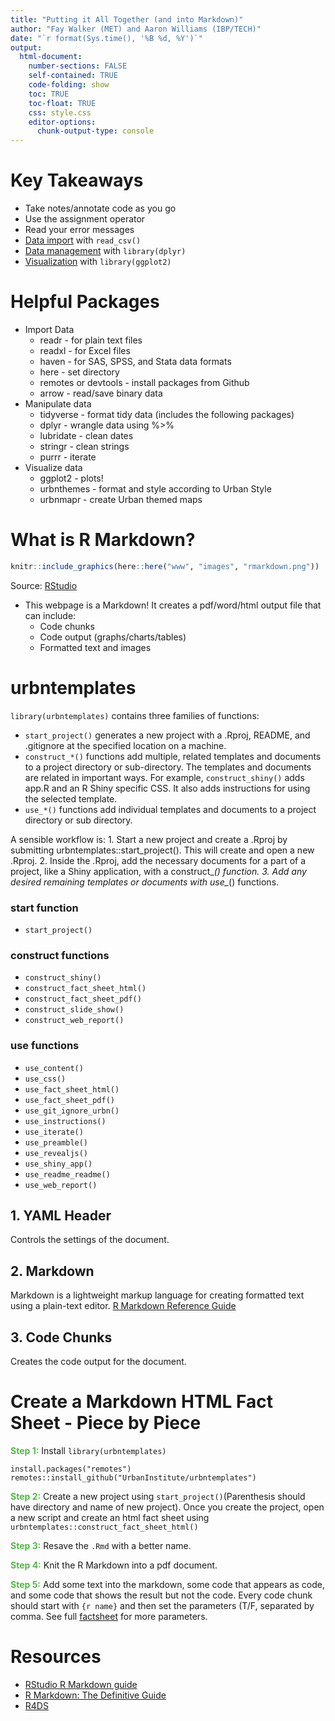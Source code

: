 ```yaml
---
title: "Putting it All Together (and into Markdown)"
author: "Fay Walker (MET) and Aaron Williams (IBP/TECH)"
date: "`r format(Sys.time(), '%B %d, %Y')`"
output:
  html-document:
    number-sections: FALSE
    self-contained: TRUE
    code-folding: show
    toc: TRUE
    toc-float: TRUE
    css: style.css
    editor-options:
      chunk-output-type: console
---
```


```{=html}
<style>
@import url('https://fonts.googleapis.com/css?family=Lato&display=swap');
</style>
```
<link href="https://fonts.googleapis.com/css?family=Lato&display=swap" rel="stylesheet">

# Key Takeaways

-   Take notes/annotate code as you go
-   Use the assignment operator
-   Read your error messages
-   [Data import](https://ui-research.github.io/urbn101-intro-r/lessons/04_lesson) with `read_csv()`
-   [Data management](https://ui-research.github.io/urbn101-intro-r/lessons/02_lesson) with `library(dplyr)`
-   [Visualization](https://ui-research.github.io/urbn101-intro-r/lessons/01_lesson) with `library(ggplot2)`

# Helpful Packages

-   Import Data
    -   readr - for plain text files
    -   readxl - for Excel files
    -   haven - for SAS, SPSS, and Stata data formats
    -   here - set directory
    -   remotes or devtools - install packages from Github
    -   arrow - read/save binary data
-   Manipulate data
    -   tidyverse - format tidy data (includes the following packages)
    -   dplyr - wrangle data using %\>%
    -   lubridate - clean dates
    -   stringr - clean strings
    -   purrr - iterate
-   Visualize data
    -   ggplot2 - plots!
    -   urbnthemes - format and style according to Urban Style
    -   urbnmapr - create Urban themed maps

# What is R Markdown?

```r
knitr::include_graphics(here::here("www", "images", "rmarkdown.png"))
```

Source: [RStudio](https://rmarkdown.rstudio.com/)

-   This webpage is a Markdown! It creates a pdf/word/html output file that can include:
    -   Code chunks
    -   Code output (graphs/charts/tables)
    -   Formatted text and images

# urbntemplates

`library(urbntemplates)` contains three families of functions:

-   `start_project()` generates a new project with a .Rproj, README, and .gitignore at the specified location on a machine.
-   `construct_*()` functions add multiple, related templates and documents to a project directory or sub-directory. The templates and documents are related in important ways. For example, `construct_shiny()` adds app.R and an R Shiny specific CSS. It also adds instructions for using the selected template.
-   `use_*()` functions add individual templates and documents to a project directory or sub directory.

A sensible workflow is: 1. Start a new project and create a .Rproj by submitting urbntemplates::start_project(). This will create and open a new .Rproj. 2. Inside the .Rproj, add the necessary documents for a part of a project, like a Shiny application, with a construct\_*() function. 3. Add any desired remaining templates or documents with use\_*() functions.

### start function

-   `start_project()`

### construct functions

-   `construct_shiny()`
-   `construct_fact_sheet_html()`
-   `construct_fact_sheet_pdf()`
-   `construct_slide_show()`
-   `construct_web_report()`

### use functions

-   `use_content()`
-   `use_css()`
-   `use_fact_sheet_html()`
-   `use_fact_sheet_pdf()`
-   `use_git_ignore_urbn()`
-   `use_instructions()`
-   `use_iterate()`
-   `use_preamble()`
-   `use_revealjs()`
-   `use_shiny_app()`
-   `use_readme_readme()`
-   `use_web_report()`

## 1. YAML Header

Controls the settings of the document.

## 2. Markdown

Markdown is a lightweight markup language for creating formatted text using a plain-text editor. [R Markdown Reference Guide](https://www.rstudio.com/wp-content/uploads/2015/03/rmarkdown-reference.pdf)

## 3. Code Chunks

Creates the code output for the document.

# Create a Markdown HTML Fact Sheet - Piece by Piece

<font color="#55b748">**Step 1:**</font> Install `library(urbntemplates)`

    install.packages("remotes")
    remotes::install_github("UrbanInstitute/urbntemplates")

<font color="#55b748">**Step 2:**</font> Create a new project using `start_project()`(Parenthesis should have directory and name of new project). Once you create the project, open a new script and create an html fact sheet using `urbntemplates::construct_fact_sheet_html()`

<font color="#55b748">**Step 3:**</font> Resave the `.Rmd` with a better name.

<font color="#55b748">**Step 4:**</font> Knit the R Markdown into a pdf document.

<font color="#55b748">**Step 5:**</font> Add some text into the markdown, some code that appears as code, and some code that shows the result but not the code. Every code chunk should start with `{r name}` and then set the parameters (T/F, separated by comma. See full [factsheet](https://www.rstudio.com/wp-content/uploads/2015/02/rmarkdown-cheatsheet.pdf) for more parameters.

# Resources

-   [RStudio R Markdown guide](https://rmarkdown.rstudio.com/)
-   [R Markdown: The Definitive Guide](https://bookdown.org/yihui/rmarkdown/)
-   [R4DS](https://r4ds.had.co.nz/communicate-intro.html)
